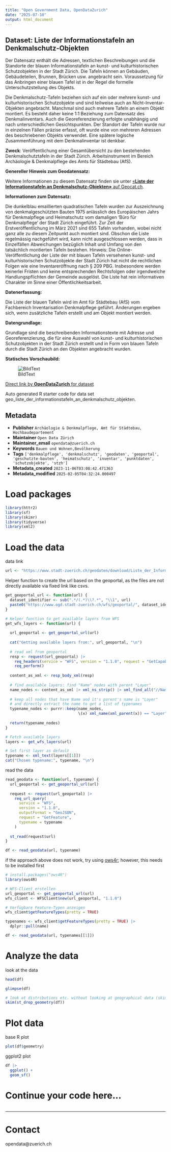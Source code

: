 ```yaml
---
title: "Open Government Data, OpenDataZurich"
date: "2025-07-10"
output: html_document
---
```


## Dataset: Liste der Informationstafeln an Denkmalschutz-Objekten

Der Datensatz enthält die Adressen, textlichen Beschreibungen und die Standorte der blauen Informationstafeln an kunst- und kulturhistorischen Schutzobjekten in der Stadt Zürich.
Die Tafeln können an Gebäuden, Gebäudeteilen, Brunnen, Brücken usw. angebracht sein. Voraussetzung für das Anbringen einer blauen Tafel ist in der Regel die formelle Unterschutzstellung des Objekts.

Die Denkmalschutz-Tafeln beziehen sich auf ein oder mehrere kunst- und kulturhistorischen Schutzobjekte und sind teilweise auch an Nicht-Inventar-Objekten angebracht. Manchmal sind auch mehrere Tafeln an einem Objekt montiert. Es besteht daher keine 1:1 Beziehung zum Datensatz des Denkmalinventars. Auch die Georeferenzierung erfolgte unabhängig und nach unterschiedlichen Gesichtspunkten. Der Standort der Tafeln wurde nur in einzelnen Fällen präzise erfasst, oft wurde eine von mehreren Adressen des beschriebenen Objekts verwendet.
Eine spätere logische Zusammenführung mit dem Denkmalinventar ist denkbar.  

**Zweck**: Veröffentlichung einer Gesamtübersicht zu den bestehenden Denkmalschutztafeln in der Stadt Zürich.
Arbeitsinstrument im Bereich Archäologie &amp; Denkmalpflege des Amts für Städtebau (AfS).

**Genereller Hinweis zum Geodatensatz:**


Weitere Informationen zu diesem Datensatz finden sie unter [«**Liste der Informationstafeln an Denkmalschutz-Objekten»** auf Geocat.ch](https://www.geocat.ch/geonetwork/srv/ger/catalog.search#/metadata/79c64441-32d5-432f-b284-a66f4cea972a).				
			   

**Informationen zum Datensatz:**

Die dunkelblau emaillierten quadratischen Tafeln wurden zur Auszeichnung von denkmalgeschützten Bauten 1975 anlässlich des Europäischen Jahrs für Denkmalpflege und Heimatschutz vom damaligen 'Büro für Denkmalpflege' der Stadt Zürich eingeführt. Zur Zeit der Erstveröffentlichung im März 2021 sind 655 Tafeln vorhanden, wobei nicht ganz alle zu diesem Zeitpunkt auch montiert sind.
Obschon die Liste regelmässig nachgeführt wird, kann nicht ausgeschlossen werden, dass in Einzelfällen Abweichungen bezüglich Inhalt und Umfang von den tatsächlich montierten Tafeln bestehen.
Hinweis: Die Online-Veröffentlichung der Liste der mit blauen Tafeln versehenen kunst- und kulturhistorischen Schutzobjekte der Stadt Zürich hat nicht die rechtlichen Folgen wie eine Inventareröffnung nach § 209 PBG. Insbesondere werden keinerlei Fristen und keine entsprechenden Rechtsfolgen oder irgendwelche Handlungspflichten der Gemeinde ausgelöst. Die Liste hat rein informativen Charakter im Sinne einer Öffentlichkeitsarbeit. 

**Datenerfassung:**

Die Liste der blauen Tafeln wird im Amt für Städtebau (AfS) vom Fachbereich Inventarisation Denkmalpflege geführt. Änderungen ergeben sich, wenn zusätzliche Tafeln erstellt und am Objekt montiert werden.

**Datengrundlage:**

Grundlage sind die beschreibenden Informationstexte mit Adresse und Georeferenzierung, die für eine Auswahl von kunst- und kulturhistorischen Schutzobjekten in der Stadt Zürich erstellt und in Form von blauen Tafeln durch die Stadt Zürich an den Objekten angebracht wurden. 

**Statisches Vorschaubild:**

![BildText](https://www.gis.stadt-zuerich.ch/zueriplan_docs/geocat/79c64441-32d5-432f-b284-a66f4cea972a.png)



[Direct link by **OpenDataZurich** for dataset](https://data.stadt-zuerich.ch/dataset/geo_liste_der_informationstafeln_an_denkmalschutz_objekten)

Auto generated R starter code for data set geo_liste_der_informationstafeln_an_denkmalschutz_objekten.

## Metadata

- **Publisher** `Archäologie & Denkmalpflege, Amt für Städtebau, Hochbaudepartement`
- **Maintainer** `Open Data Zürich`
- **Maintainer_email** `opendata@zuerich.ch`
- **Keywords** `Bauen und Wohnen,Bevölk­erung`
- **Tags** `['denkmalpflege', 'denkmalschutz', 'geodaten', 'geoportal', 'geschutzte-bauten', 'heimatschutz', 'inventar', 'punktdaten', 'schutzobjekte', 'stzh']`
- **Metadata_created** `2023-11-06T03:08:42.471363`
- **Metadata_modified** `2025-02-05T04:32:24.000497`


# Load packages

```r
library(httr2)
library(sf)
library(skimr)
library(tidyverse)
library(xml2)
```

# Load the data

data link
```r
url <- "https://www.stadt-zuerich.ch/geodaten/download/Liste_der_Informationstafeln_an_Denkmalschutz_Objekten?format=geojson_link"
```


Helper function to create the url based on the geoportal, as the files are not directly available via fixed link like csvs.
```r
get_geoportal_url <- function(url) {
  dataset_identifier <- sub(".*/(.*)\\?.*", "\\1", url)
  paste0("https://www.ogd.stadt-zuerich.ch/wfs/geoportal/", dataset_identifier)
}
```

```r
# Helper function to get available layers from WFS
get_wfs_layers <- function(url) {
  
  url_geoportal <- get_geoportal_url(url)
  
  cat("Getting available layers from:", url_geoportal, "\n")
  
  # read xml from geoportal
  resp <- request(url_geoportal) |> 
    req_headers(service = "WFS", version = "1.1.0", request = "GetCapabilities") |> 
    req_perform()
  
  content_as_xml <- resp_body_xml(resp)
  
  # find available layers: find "Name" nodes with parent "Layer"
  name_nodes <- content_as_xml |> xml_ns_strip() |> xml_find_all("//Name")
  
  # keep all nodes that have Name and it's parent's name is "Layer"
  # and directly extract the name to get a list of typenames
  typename_nodes <- purrr::keep(name_nodes,
                                \(x) xml_name(xml_parent(x)) == "Layer")
  
  return(typename_nodes)
}

# Fetch available layers
layers <- get_wfs_layers(url)

# Set first layer as default
typename <- xml_text(layers[[1]])
cat("Chosen typename:", typename, "\n")
```

read the data
```r
read_geodata <- function(url, typename) {
  url_geoportal <- get_geoportal_url(url)
  
  request <- request(url_geoportal) |>
    req_url_query(
      service = "WFS",
      version = "1.1.0",
      outputFormat = "GeoJSON",
      request = "GetFeature",
      typename = typename
    )
  
  st_read(request$url)
}

df <- read_geodata(url, typename)
```

if the approach above does not work, try using [ows4r](https://eblondel.github.io/ows4R/); however, this needs to be installed first
```r
# install.packages("ows4R")
library(ows4R)

# WFS-Client erstellen
url_geoportal <- get_geoportal_url(url)
wfs_client <- WFSClient$new(url_geoportal, "1.1.0")

# Verfügbare Feature-Typen anzeigen
wfs_client$getFeatureTypes(pretty = TRUE)

typenames <- wfs_client$getFeatureTypes(pretty = TRUE) |> 
  dplyr::pull(name)

df <- read_geodata(url, typenames[[1]])
```

# Analyze the data

look at the data
```r
head(df)
```

```r
glimpse(df)
```

```r
# look at distributions etc. without looking at geographical data (skim cannot deal with geometries)
skim(st_drop_geometry(df))
```

# Plot data

base R plot
```r
plot(df$geometry)
```

ggplot2 plot
```r
df |>
  ggplot() +
  geom_sf()
```

# Continue your code here...

```r

```

------------------------------------------------------------------------

# Contact

opendata@zuerich.ch
